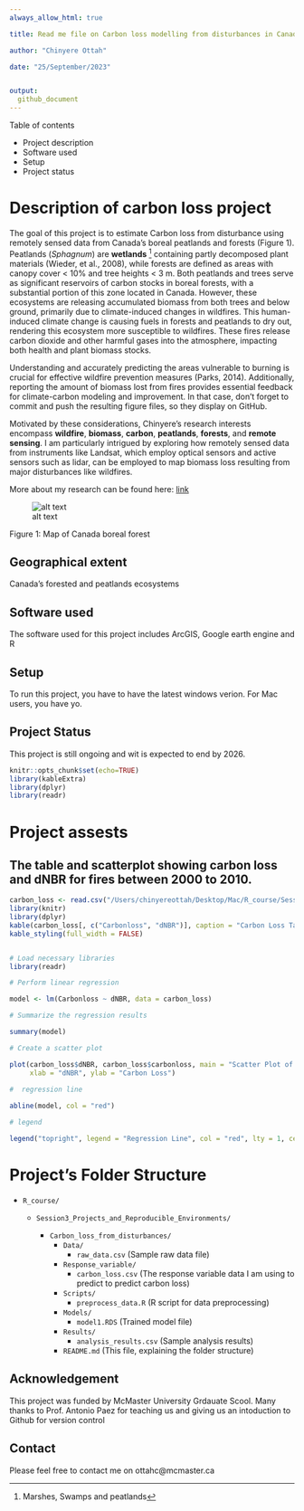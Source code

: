 ```yaml
---
always_allow_html: true

title: Read me file on Carbon loss modelling from disturbances in Canada using remotely sensed data

author: "Chinyere Ottah"

date: "25/September/2023"


output:
  github_document
---
```



Table of contents

* Project description
* Software used
* Setup
* Project status

# Description of carbon loss project

The goal of this project is to estimate Carbon loss from disturbance using remotely sensed data from Canada's boreal peatlands and forests (Figure 1). Peatlands (*Sphagnum*) are **wetlands** ^[Marshes, Swamps and peatlands] containing partly decomposed plant materials (Wieder, et al., 2008), while forests are defined as areas with canopy cover < 10% and tree heights < 3 m. Both peatlands and trees serve as significant reservoirs of carbon stocks in boreal forests, with a substantial portion of this zone located in Canada. However, these ecosystems are releasing accumulated biomass from both trees and below ground, primarily due to climate-induced changes in wildfires. This human-induced climate change is causing fuels in forests and peatlands to dry out, rendering this ecosystem more susceptible to wildfires. These fires release carbon dioxide and other harmful gases into the atmosphere, impacting both health and plant biomass stocks.

Understanding and accurately predicting the areas vulnerable to burning is crucial for effective wildfire prevention measures (Parks, 2014). Additionally, reporting the amount of biomass lost from fires provides essential feedback for climate-carbon modeling and improvement.
In that case, don't forget to commit and push the resulting figure files, so they display on GitHub.

Motivated by these considerations, Chinyere's research interests encompass **wildfire**, **biomass**, **carbon**, **peatlands**, **forests**, and **remote sensing**. I am particularly intrigued by exploring how remotely sensed data from instruments like Landsat, which employ optical sensors and active sensors such as lidar, can be employed to map biomass loss resulting from major disturbances like wildfires. 

More about my research can be found here:
[link](https://scholar.google.com/citations?user=pv3jaowAAAAJ&hl=en)

![alt text](/Users/chinyereottah/Desktop/Mac/R_course/Session3_Projects_and_Reproducible_Environments/Carbon_loss_from_disturbances/Burned_area_images/Canadian_Boreal_Forest.png)

Figure 1: Map of Canada boreal forest

## Geographical extent
Canada's forested and peatlands ecosystems

## Software used
The software used for this project includes ArcGIS, Google earth engine and R

## Setup

To run this project, you have to have the latest windows verion. For Mac users, you have yo.

## Project Status

This project is still ongoing and wit is expected to end by 2026.


```r
knitr::opts_chunk$set(echo=TRUE)
library(kableExtra)
library(dplyr)
library(readr)
```

# Project assests 

## The table and scatterplot showing carbon loss and dNBR for fires  between 2000 to 2010. 

```r

carbon_loss <- read.csv("/Users/chinyereottah/Desktop/Mac/R_course/Session3_Projects_and_Reproducible_Environments/Carbon_loss_from_disturbances/Response_variable/carbon_loss.csv")
library(knitr)
library(dplyr)
kable(carbon_loss[, c("Carbonloss", "dNBR")], caption = "Carbon Loss Table") %>%
kable_styling(full_width = FALSE) 


# Load necessary libraries
library(readr)

# Perform linear regression

model <- lm(Carbonloss ~ dNBR, data = carbon_loss)

# Summarize the regression results

summary(model)

# Create a scatter plot

plot(carbon_loss$dNBR, carbon_loss$carbonloss, main = "Scatter Plot of dNBR vs Carbon Loss",
     xlab = "dNBR", ylab = "Carbon Loss")
     
#  regression line

abline(model, col = "red")

# legend

legend("topright", legend = "Regression Line", col = "red", lty = 1, cex = 0.8)

```

# Project's Folder Structure
  
- `R_course/`

  - `Session3_Projects_and_Reproducible_Environments/`
  
    - `Carbon_loss_from_disturbances/`
      - `Data/`
        - `raw_data.csv` (Sample raw data file)
      - `Response_variable/`
        - `carbon_loss.csv` (The response variable data I am using to predict to predict carbon loss)
      - `Scripts/`
        - `preprocess_data.R` (R script for data preprocessing)
      - `Models/`
        - `model1.RDS` (Trained model file)
      - `Results/`
        - `analysis_results.csv` (Sample analysis results)
        
      - `README.md` (This file, explaining the folder structure)
      
      
## Acknowledgement

This project was funded by McMaster University Grdauate Scool. Many thanks to Prof. Antonio Paez for teaching us and giving us an intoduction to Github for version control  

## Contact
Please feel free to contact me on ottahc@mcmaster.ca